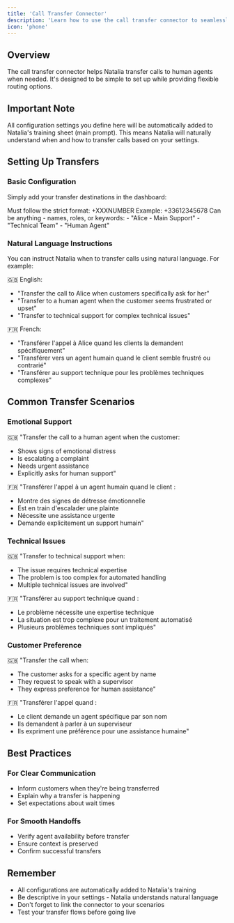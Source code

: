 ```yaml
---
title: 'Call Transfer Connector'
description: 'Learn how to use the call transfer connector to seamlessly hand over conversations to human agents'
icon: 'phone'
---
```


## Overview

The call transfer connector helps Natalia transfer calls to human agents when needed. It's designed to be simple to set up while providing flexible routing options.

## Important Note

All configuration settings you define here will be automatically added to Natalia's training sheet (main prompt). This means Natalia will naturally understand when and how to transfer calls based on your settings.

## Setting Up Transfers

### Basic Configuration

Simply add your transfer destinations in the dashboard:

<CardGroup>
  <Card title="Phone Number Format" icon="phone">
    Must follow the strict format: +XXXNUMBER
    Example: +33612345678
  </Card>
  <Card title="Description" icon="text">
    Can be anything - names, roles, or keywords:
    - "Alice - Main Support"
    - "Technical Team"
    - "Human Agent"
  </Card>
</CardGroup>

### Natural Language Instructions

You can instruct Natalia when to transfer calls using natural language. For example:

🇬🇧 English:
- "Transfer the call to Alice when customers specifically ask for her"
- "Transfer to a human agent when the customer seems frustrated or upset"
- "Transfer to technical support for complex technical issues"

🇫🇷 French:
- "Transférer l'appel à Alice quand les clients la demandent spécifiquement"
- "Transférer vers un agent humain quand le client semble frustré ou contrarié"
- "Transférer au support technique pour les problèmes techniques complexes"

## Common Transfer Scenarios

### Emotional Support
🇬🇧 "Transfer the call to a human agent when the customer:
- Shows signs of emotional distress
- Is escalating a complaint
- Needs urgent assistance
- Explicitly asks for human support"

🇫🇷 "Transférer l'appel à un agent humain quand le client :
- Montre des signes de détresse émotionnelle
- Est en train d'escalader une plainte
- Nécessite une assistance urgente
- Demande explicitement un support humain"

### Technical Issues
🇬🇧 "Transfer to technical support when:
- The issue requires technical expertise
- The problem is too complex for automated handling
- Multiple technical issues are involved"

🇫🇷 "Transférer au support technique quand :
- Le problème nécessite une expertise technique
- La situation est trop complexe pour un traitement automatisé
- Plusieurs problèmes techniques sont impliqués"

### Customer Preference
🇬🇧 "Transfer the call when:
- The customer asks for a specific agent by name
- They request to speak with a supervisor
- They express preference for human assistance"

🇫🇷 "Transférer l'appel quand :
- Le client demande un agent spécifique par son nom
- Ils demandent à parler à un superviseur
- Ils expriment une préférence pour une assistance humaine"

<!--
## Pro Prompting

For those who prefer structured prompting, here are the equivalent YAML formats:

```yaml
# Emotional Support
transfer_trigger:
  type: "emotional"
  conditions:
    - customer_distress
    - complaint_escalation
    - urgent_resolution_needed
    - human_support_requested

# Technical Issues
transfer_trigger:
  type: "complexity"
  conditions:
    - technical_expertise_required
    - complex_problem
    - multiple_technical_issues

# Customer Preference
transfer_trigger:
  type: "request"
  conditions:
    - specific_agent_requested
    - supervisor_requested
    - human_assistance_preferred
```
-->

## Best Practices

### For Clear Communication
- Inform customers when they're being transferred
- Explain why a transfer is happening
- Set expectations about wait times

### For Smooth Handoffs
- Verify agent availability before transfer
- Ensure context is preserved
- Confirm successful transfers

## Remember

- All configurations are automatically added to Natalia's training
- Be descriptive in your settings - Natalia understands natural language
- Don't forget to link the connector to your scenarios
- Test your transfer flows before going live
